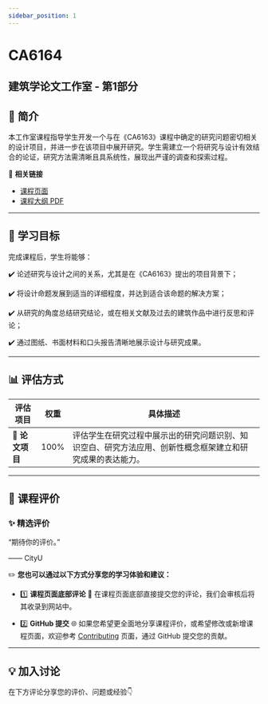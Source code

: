 ```yaml
---
sidebar_position: 1
---
```


# CA6164
## 建筑学论文工作室 - 第1部分

## **📘 简介**
本工作室课程指导学生开发一个与在《CA6163》课程中确定的研究问题密切相关的设计项目，并进一步在该项目中展开研究。学生需建立一个将研究与设计有效结合的论证，研究方法需清晰且具系统性，展现出严谨的调查和探索过程。

🔗 **相关链接**
- [课程页面](https://www.cityu.edu.hk/catalogue/pg/202425/course/CA6164.htm)
- [课程大纲 PDF](https://www.cityu.edu.hk/catalogue/pg/202425/course/CA6164.pdf)

---

## **🎯 学习目标**

完成课程后，学生将能够：

✔️ 论述研究与设计之间的关系，尤其是在《CA6163》提出的项目背景下；

✔️ 将设计命题发展到适当的详细程度，并达到适合该命题的解决方案；

✔️ 从研究的角度总结研究结论，或在相关文献及过去的建筑作品中进行反思和评论；

✔️ 通过图纸、书面材料和口头报告清晰地展示设计与研究成果。

---

## **📊 评估方式**

| **评估项目**          | **权重** | **具体描述**                                                                                       |
|----------------------|---------|---------------------------------------------------------------------------------------------------|
| **📝 论文项目**       | 100%    | 评估学生在研究过程中展示出的研究问题识别、知识空白、研究方法应用、创新性概念框架建立和研究成果的表达能力。 |

---

## **💬 课程评价**

### ✨ **精选评价**
<div className={commentStyles.commentBox}>
    <p className={commentStyles.commentText}>
        “期待你的评价。”
    </p>
    <p className={commentStyles.commentAuthor}>—— CityU</p>
</div>

✏️ **您也可以通过以下方式分享您的学习体验和建议：**

- 1️⃣ **课程页面底部评论**
💬 在课程页面底部直接提交您的评论，我们会审核后将其收录到网站中。

- 2️⃣ **GitHub 提交**
🌐 如果您希望更全面地分享课程评价，或希望修改或新增课程页面，欢迎参考 [Contributing](/contributing) 页面，通过 GitHub 提交您的贡献。

---

## **💡 加入讨论**

在下方评论分享您的评价、问题或经验👇
<Utterances />